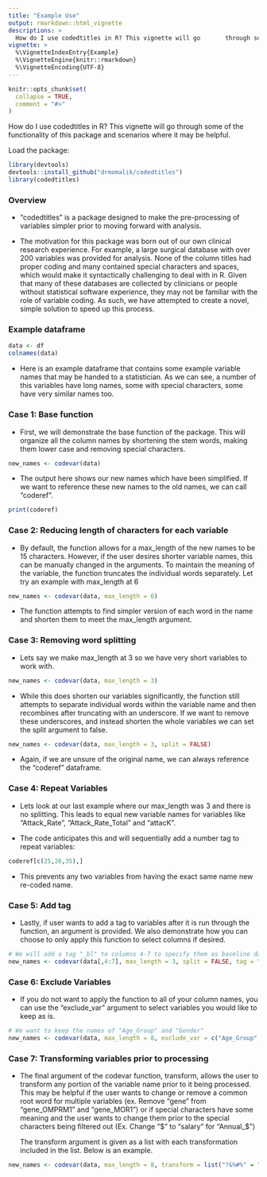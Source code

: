 ```yaml
---
title: "Example Use"
output: rmarkdown::html_vignette
descriptions: >
  How do I use codedtitles in R? This vignette will go       through some of the functionality of this package and      scenarios where it may be helpful.
vignette: >
  %\VignetteIndexEntry{Example}
  %\VignetteEngine{knitr::rmarkdown}
  %\VignetteEncoding{UTF-8}
---
```


```r
knitr::opts_chunk$set(
  collapse = TRUE,
  comment = "#>"
)
```

How do I use codedtitles in R? This vignette will go through some of the functionality of this package and scenarios where it may be helpful.

Load the package:

```r
library(devtools)
devtools::install_github("drmomalik/codedtitles")
library(codedtitles)
```

### Overview

-   "codedtitles" is a package designed to make the pre-processing of variables simpler prior to moving forward with analysis.

-   The motivation for this package was born out of our own clinical research experience. For example, a large surgical database with over 200 variables was provided for analysis. None of the column titles had proper coding and many contained special characters and spaces, which would make it syntactically challenging to deal with in R. Given that many of these databases are collected by clinicians or people without statistical software experience, they may not be familiar with the role of variable coding. As such, we have attempted to create a novel, simple solution to speed up this process.

### Example dataframe

```r
data <- df
colnames(data)
```

-   Here is an example dataframe that contains some example variable names that may be handed to a statistician. As we can see, a number of this variables have long names, some with special characters, some have very similar names too.

### Case 1: Base function

-   First, we will demonstrate the base function of the package. This will organize all the column names by shortening the stem words, making them lower case and removing special characters.

```r
new_names <- codevar(data)
```

-   The output here shows our new names which have been simplified. If we want to reference these new names to the old names, we can call "coderef".

```r
print(coderef)
```

### Case 2: Reducing length of characters for each variable

-   By default, the function allows for a max_length of the new names to be 15 characters. However, if the user desires shorter variable names, this can be manually changed in the arguments. To maintain the meaning of the variable, the function truncates the individual words separately. Let try an example with max_length at 6

```r
new_names <- codevar(data, max_length = 6)
```

-   The function attempts to find simpler version of each word in the name and shorten them to meet the max_length argument.

### Case 3: Removing word splitting

-   Lets say we make max_length at 3 so we have very short variables to work with.

```r
new_names <- codevar(data, max_length = 3)

```

-   While this does shorten our variables significantly, the function still attempts to separate individual words within the variable name and then recombines after truncating with an underscore. If we want to remove these underscores, and instead shorten the whole variables we can set the split argument to false.

```r
new_names <- codevar(data, max_length = 3, split = FALSE)

```

-   Again, if we are unsure of the original name, we can always reference the "coderef" dataframe.

### Case 4: Repeat Variables

-   Lets look at our last example where our max_length was 3 and there is no splitting. This leads to equal new variable names for variables like "Attack_Rate", "Attack_Rate_Total" and "attacK".

-   The code anticipates this and will sequentially add a number tag to repeat variables:

```r
coderef[c(25,26,35),]

```

-   This prevents any two variables from having the exact same name new re-coded name.

### Case 5: Add tag

-   Lastly, if user wants to add a tag to variables after it is run through the function, an argument is provided. We also demonstrate how you can choose to only apply this function to select columns if desired.

```r
# We will add a tag "_bl" to columns 4-7 to specify them as baseline data
new_names <- codevar(data[,4:7], max_length = 3, split = FALSE, tag = "_bl")

```

### Case 6: Exclude Variables

-   If you do not want to apply the function to all of your column names, you can use the "exclude_var" argument to select variables you would like to keep as is.

```r
# We want to keep the names of "Age_Group" and "Gender"
new_names <- codevar(data, max_length = 8, exclude_var = c("Age_Group", "Gender"))
```

### Case 7: Transforming variables prior to processing

-   The final argument of the codevar function, transform, allows the user to transform any portion of the variable name prior to it being processed. This may be helpful if the user wants to change or remove a common root word for multiple variables (ex. Remove "gene" from "gene_OMPRM1" and "gene_MOR1") or if special characters have some meaning and the user wants to change them prior to the special characters being filtered out (Ex. Change "\$" to "salary" for "Annual\_\$")

    The transform argument is given as a list with each transformation included in the list. Below is an example.

```r
new_names <- codevar(data, max_length = 8, transform = list("?&%#%" = "Sequence"))
```
